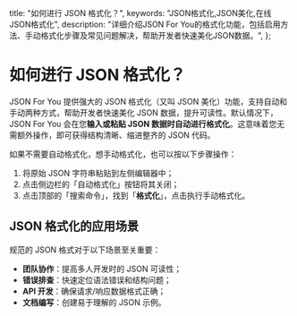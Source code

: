 

  title: "如何进行 JSON 格式化？",
  keywords: "JSON格式化,JSON美化,在线JSON格式化",
  description:
    "详细介绍JSON For You的格式化功能，包括启用方法、手动格式化步骤及常见问题解决，帮助开发者快速美化JSON数据。",
};

# 如何进行 JSON 格式化？

JSON For You 提供强大的 JSON 格式化（又叫 JSON 美化）功能，支持自动和手动两种方式，帮助开发者快速美化 JSON 数据，提升可读性。默认情况下，JSON For You 会在您**输入或粘贴 JSON 数据时自动进行格式化**。这意味着您无需额外操作，即可获得结构清晰、缩进整齐的 JSON 代码。

如果不需要自动格式化，想手动格式化，也可以按以下步骤操作：

1. 将原始 JSON 字符串粘贴到左侧编辑器中；
2. 点击侧边栏的「自动格式化」按钮将其关闭；
3. 点击顶部的「搜索命令」，找到「**格式化**」，点击执行手动格式化。

## JSON 格式化的应用场景

规范的 JSON 格式对于以下场景至关重要：

- **团队协作**：提高多人开发时的 JSON 可读性；
- **错误排查**：快速定位语法错误和结构问题；
- **API 开发**：确保请求/响应数据格式正确；
- **文档编写**：创建易于理解的 JSON 示例。

<Refer />
